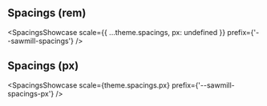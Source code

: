 
## Spacings (rem)

<SpacingsShowcase
  scale={{ ...theme.spacings, px: undefined }}
  prefix={'--sawmill-spacings'}
/>

## Spacings (px)

<SpacingsShowcase scale={theme.spacings.px} prefix={'--sawmill-spacings-px'} />

